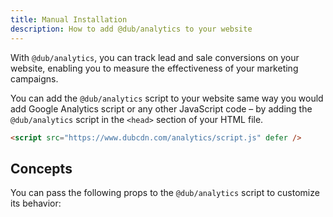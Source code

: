 ```yaml
---
title: Manual Installation
description: How to add @dub/analytics to your website
---
```



With `@dub/analytics`, you can track lead and sale conversions on your website, enabling you to measure the effectiveness of your marketing campaigns.

You can add the `@dub/analytics` script to your website same way you would add Google Analytics script or any other JavaScript code – by adding the `@dub/analytics` script in the `<head>` section of your HTML file.

```html
<script src="https://www.dubcdn.com/analytics/script.js" defer />
```

<ClientSideClickTrackingAddendum />

<DubClientInstallVerify />

## Concepts

You can pass the following props to the `@dub/analytics` script to customize its behavior:

<DubAnalyticsParams />
